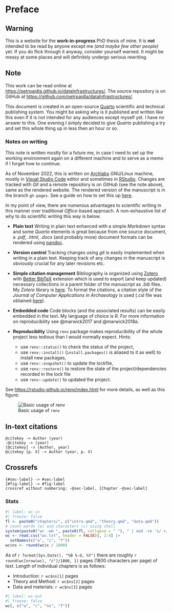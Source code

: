 # Preface {.unnumbered #sec-preface}

::: {.callout-warning}

## Warning

This is a website for the **work-in-progress** PhD thesis of mine.
It is **not** intended to be read by anyone except me *(and maybe few other people)* yet.
If you do flick through it anyway, consider yourself warned.
It might be messy at some places and will definitely undergo serious rewriting.

:::

::: {.callout-note collapse="true"}

## Note

This work can be read online at <https://petrpajdla.github.io/dataInfrastructures/>.
The source repository is on GitHub at <https://github.com/petrpajdla/dataInfrastructures/>.

:::

This document is created in an open-source [Quarto](https://quarto.org/) scientific and technical publishing system.
You might be asking why is it published and written like this even if it is not intended for any audiences except myself yet.
I have no answer to this. One evening I simply decided to give *Quarto* publishing a try and set this whole thing up in less then an hour or so.

### Notes on writing

This note is written mostly for a future me, in case I need to set up the working environment again on a different machine and to serve as a memo if I forget how to continue.

As of November 2022, this is written on [Archlabs](https://archlabslinux.com/) *GNU/Linux* machine, mostly in [Visual Studio Code](https://code.visualstudio.com/) editor and sometimes in [RStudio](https://posit.co/). Changes are tracked with *Git* and a remote repository is on *GitHub* (see the note above), same as the rendered website.
The rendered version of the manuscript is in the branch `gh-pages`.
See a guide on how to set this up [here](https://quarto.org/docs/publishing/github-pages.html).

In my point of view, there are numerous advantages to scientific writing in this manner over traditional *Office*-based approach. A non-exhaustive list of why to do scientific writing this way is below.

- **Plain text**
  Writing in plain text enhanced with a simple *Markdown* syntax and some *Quarto* elements is great because from one source document, a *.pdf*, *.html*, *.docx* (and probably more) document formats can be rendered using [pandoc](https://pandoc.org/).
- **Version control**
  Tracking changes using *git* is easily implemented when writing in a plain text. Keeping track of any changes in the manuscript is obviously crucial for any later revisions etc.
- **Simple citation management**
  Bibliography is organized using [Zotero](https://www.zotero.org/) with [Better BibTeX](https://retorque.re/zotero-better-bibtex/) extension which is used to export (and keep updated) necessary collections in a parent folder of the manuscript as *.bib* files. My *Zotero* library is [here](https://www.zotero.org/knytt). To format the citations, a citation style of the *Journal of Computer Applications in Archaeology* is used (.csl file was obtained [here](https://www.zotero.org/styles/)).
- **Embedded code**
  Code blocks (and the associated results) can be easily embedded in the text. My language of choice is *R*. For more information on reproducibility see @marwick2017 and @marwick2018a.
- **Reproduciblity**
  Using `renv` package makes reproducibility of the whole project less tedious than I would normally expect. Hints:

    - use `renv::status()` to check the status of the project,
    - use `renv::install()` (`install.packages()` is aliased to it as well) to install new packages,
    - use `renv::snapshot()` to update the lockfile,
    - use `renv::restore()` to restore the state of the project/dependencies recorded in the lock file
    - use `renv::update()` to updated the project.

See [https://rstudio.github.io/renv/index.html](https://rstudio.github.io/renv/index.html) for more details, as well as this figure:

![Basic usage of `renv`](https://rstudio.github.io/renv/articles/renv.png)

::: {.callout-tip collapse="true"}

## In-text citations

```
@citekey -> Author (year)
-@citekey -> (year)
[@citekey] -> (Author, year)
@citekey [p. X] -> Author (year, p. X)
```

:::

::: {.callout-tip collapse="true"}

## Crossrefs

```
{#sec-label} -> #sec-label
{#fig-label} -> #fig-label
crossref without numbering: -@sec-label, [Chapter -@sec-label]
```

:::

### Stats

```r
#| label: wc-in
#| freeze: false
fl <- paste0("chapters/", c("intro.qmd", "theory.qmd", "data.qmd"))
# count words (w) and characters (c) using shell
system(paste0("wc -wm ", paste0(fl, collapse = " "), " | sed -re 's/ +/,/g' > wc.txt"))
wc <- read.csv("wc.txt", header = FALSE)[, 2:4] |>
  setNames(c("w", "c", "f"))
wc$ns <- round(wc$c / 1800)
```

As of `r format(Sys.Date(), "%B %-d, %Y")` there are roughly `r round(wc[nrow(wc), "c"]/1800, 1)` pages (1800 characters per page) of text.
Length of individual chapters is as follows:

- Introduction: `r wc$ns[1]` pages
- Theory and Method: `r wc$ns[2]` pages
- Data and materials: `r wc$ns[3]` pages

```r
#| label: wc-out
#| freeze: false
wc[, c("w", "c", "ns", "f")]
```
